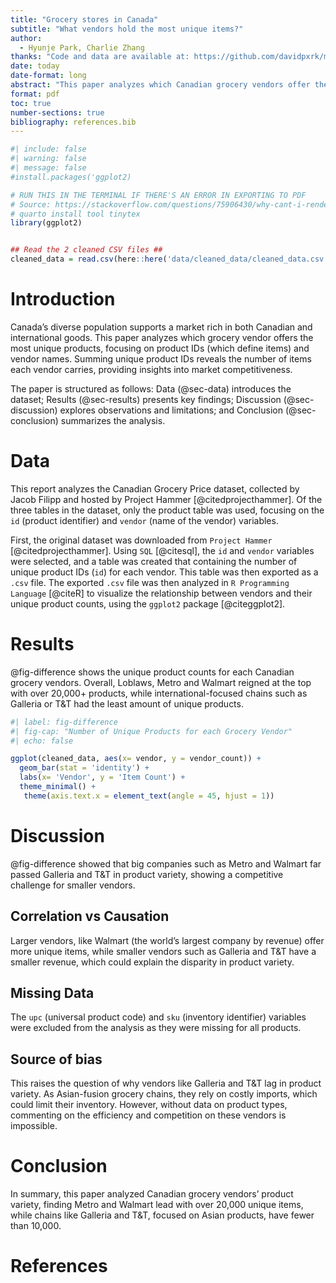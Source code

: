 ---
title: "Grocery stores in Canada"
subtitle: "What vendors hold the most unique items?"
author: 
  - Hyunje Park, Charlie Zhang
thanks: "Code and data are available at: https://github.com/davidpxrk/most-common-vendors"
date: today
date-format: long
abstract: "This paper analyzes which Canadian grocery vendors offer the widest range of unique products using the Canadian grocery data from Project Hammer. It was discovered that Loblaws, Metro, and Walmart carry around 20,000 items each, while region-specialized vendors like Galleria and T&T offer fewer than 10,000."
format: pdf
toc: true
number-sections: true
bibliography: references.bib
---

```{r}
#| include: false
#| warning: false
#| message: false
#install.packages('ggplot2)

# RUN THIS IN THE TERMINAL IF THERE'S AN ERROR IN EXPORTING TO PDF
# Source: https://stackoverflow.com/questions/75906430/why-cant-i-render-any-quarto-documents-into-pdfs
# quarto install tool tinytex
library(ggplot2)


## Read the 2 cleaned CSV files ##
cleaned_data = read.csv(here::here('data/cleaned_data/cleaned_data.csv'))
```

# Introduction

Canada's diverse population supports a market rich in both Canadian and international goods. This paper analyzes which grocery vendor offers the most unique products, focusing on product IDs (which define items) and vendor names. Summing unique product IDs reveals the number of items each vendor carries, providing insights into market competitiveness.

The paper is structured as follows: Data (@sec-data) introduces the dataset; Results (@sec-results) presents key findings; Discussion (@sec-discussion) explores observations and limitations; and Conclusion (@sec-conclusion) summarizes the analysis.

# Data {#sec-data}

This report analyzes the Canadian Grocery Price dataset, collected by Jacob Filipp and hosted by Project Hammer [@citedprojecthammer]. Of the three tables in the dataset, only the product table was used, focusing on the `id` (product identifier) and `vendor` (name of the vendor) variables. 

First, the original dataset was downloaded from `Project Hammer` [@citedprojecthammer]. Using `SQL` [@citesql], the `id` and `vendor` variables were selected, and a table was created that containing the number of unique product IDs (`id`) for each vendor. This table was then exported as a `.csv` file. The exported `.csv` file was then analyzed in `R Programming Language` [@citeR] to visualize the relationship between vendors and their unique product counts, using the `ggplot2` package [@citeggplot2].



# Results {#sec-results}

@fig-difference shows the unique product counts for each Canadian grocery vendors. Overall, Loblaws, Metro and Walmart reigned at the top with over 20,000+ products, while international-focused chains such as Galleria or T&T had the least amount of unique products.

```{r}
#| label: fig-difference
#| fig-cap: "Number of Unique Products for each Grocery Vendor"
#| echo: false

ggplot(cleaned_data, aes(x= vendor, y = vendor_count)) +
  geom_bar(stat = 'identity') +
  labs(x= 'Vendor', y = 'Item Count') +
  theme_minimal() +
   theme(axis.text.x = element_text(angle = 45, hjust = 1))
```

\newpage

# Discussion {#sec-discussion}

@fig-difference showed that big companies such as Metro and Walmart far passed Galleria and T&T in product variety, showing a competitive challenge for smaller vendors.

## Correlation vs Causation

Larger vendors, like Walmart (the world's largest company by revenue) offer more unique items, while smaller vendors such as Galleria and T&T have a smaller revenue, which could explain the disparity in product variety.

## Missing Data

The `upc` (universal product code) and `sku` (inventory identifier) variables were excluded from the analysis as they were missing for all products.

## Source of bias 


This raises the question of why vendors like Galleria and T&T lag in product variety. As Asian-fusion grocery chains, they rely on costly imports, which could limit their inventory. However, without data on product types, commenting on the efficiency and competition on these vendors is impossible.


# Conclusion {#sec-conclusion}

In summary, this paper analyzed Canadian grocery vendors' product variety, finding Metro and Walmart lead with over 20,000 unique items, while chains like Galleria and T&T, focused on Asian products, have fewer than 10,000.


\newpage

# References
